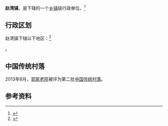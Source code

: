 {{中国乡级行政区|61/09/28/106/000}}

'''赵湾镇'''，是{{PRC admin/fullname|61/09/28/106/000|3}}下辖的一个[[乡镇|乡镇]]级行政单位。<ref>{{PRC admin/ref sgc|{{PRC admin/parent|61/09/28/106/000}}}}</ref>

== 行政区划 ==

赵湾镇下辖以下地区：<ref>{{PRC admin/ref sgc|61/09/28/106/000}}</ref>

{{PRC admin/children|61/09/28/106/000}}。

==中国传统村落==
2013年8月，[[郭家老院|郭家老院]]被评为第二批[[中国传统村落|中国传统村落]]。

== 参考资料 ==

{{reflist}}

{{行政区划小作品}}
{{PRC admin/navcat|61/09/28/106/000}}